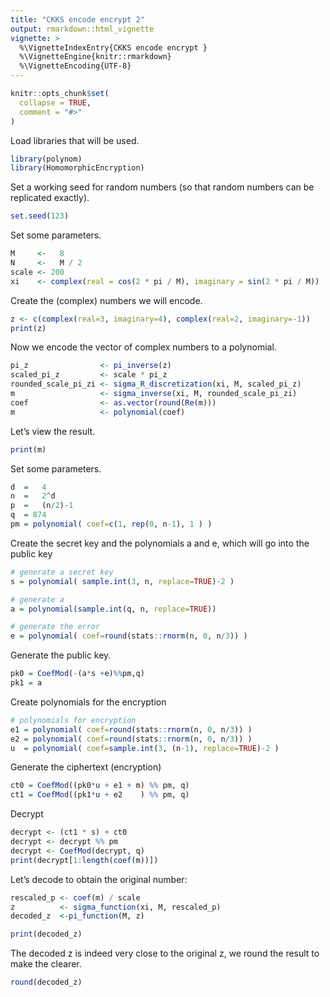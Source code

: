 ```yaml
---
title: "CKKS encode encrypt 2"
output: rmarkdown::html_vignette
vignette: >
  %\VignetteIndexEntry{CKKS encode encrypt }
  %\VignetteEngine{knitr::rmarkdown}
  %\VignetteEncoding{UTF-8}
---
```


```r
knitr::opts_chunk$set(
  collapse = TRUE,
  comment = "#>"
)
```

Load libraries that will be used.
```r
library(polynom)
library(HomomorphicEncryption)
```

Set a working seed for random numbers (so that random numbers can be replicated exactly).
```r
set.seed(123)
```

Set some parameters.
```r
M     <-   8
N     <-   M / 2
scale <- 200
xi    <- complex(real = cos(2 * pi / M), imaginary = sin(2 * pi / M))
```

Create the (complex) numbers we will encode.

```r
z <- c(complex(real=3, imaginary=4), complex(real=2, imaginary=-1))
print(z)
```

Now we encode the vector of complex numbers to a polynomial.

```r
pi_z                <- pi_inverse(z)
scaled_pi_z         <- scale * pi_z
rounded_scale_pi_zi <- sigma_R_discretization(xi, M, scaled_pi_z)
m                   <- sigma_inverse(xi, M, rounded_scale_pi_zi)
coef                <- as.vector(round(Re(m)))
m                   <- polynomial(coef)
```

Let's view the result.

```r
print(m)
```

Set some parameters.
```r
d  =   4
n  =   2^d
p  =   (n/2)-1
q  = 874
pm = polynomial( coef=c(1, rep(0, n-1), 1 ) )
```

Create the secret key and the polynomials a and e, which will go into the public key
```r
# generate a secret key
s = polynomial( sample.int(3, n, replace=TRUE)-2 )

# generate a
a = polynomial(sample.int(q, n, replace=TRUE))

# generate the error
e = polynomial( coef=round(stats::rnorm(n, 0, n/3)) )
```

Generate the public key.
```r
pk0 = CoefMod(-(a*s +e)%%pm,q)
pk1 = a
```

Create polynomials for the encryption
```r
# polynomials for encryption
e1 = polynomial( coef=round(stats::rnorm(n, 0, n/3)) )
e2 = polynomial( coef=round(stats::rnorm(n, 0, n/3)) )
u  = polynomial( coef=sample.int(3, (n-1), replace=TRUE)-2 )
```

Generate the ciphertext (encryption)
```r
ct0 = CoefMod((pk0*u + e1 + m) %% pm, q)
ct1 = CoefMod((pk1*u + e2    ) %% pm, q)
```

Decrypt
```r
decrypt <- (ct1 * s) + ct0
decrypt <- decrypt %% pm
decrypt <- CoefMod(decrypt, q)
print(decrypt[1:length(coef(m))])
```


Let's decode to obtain the original number:

```r
rescaled_p <- coef(m) / scale
z          <- sigma_function(xi, M, rescaled_p)
decoded_z  <-pi_function(M, z)

print(decoded_z)
```

The decoded z is indeed very close to the original z, we round the result to make the clearer.

```r
round(decoded_z)
```
